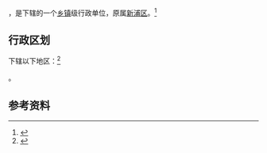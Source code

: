 {{中国乡级行政区|32/07/06/010/000}}

'''{{PAGENAMEBASE}}'''，是{{PRC admin/fullname|32/07/06/010/000|3}}下辖的一个[[乡镇|乡镇]]级行政单位，原属[[新浦区|新浦区]]。<ref>{{PRC admin/ref sgc|{{PRC admin/parent|32/07/06/010/000}}}}</ref>

== 行政区划 ==

{{PAGENAMEBASE}}下辖以下地区：<ref>{{PRC admin/ref sgc|32/07/06/010/000}}</ref>

{{PRC admin/children|32/07/06/010/000}}。

== 参考资料 ==

{{reflist}}

{{行政区划小作品}}
{{PRC admin/navcat|32/07/06/010/000}}